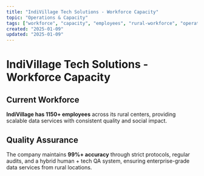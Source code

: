 ```yaml
---
title: "IndiVillage Tech Solutions - Workforce Capacity"
topic: "Operations & Capacity"
tags: ["workforce", "capacity", "employees", "rural-workforce", "operations", "scaling", "1150-employees", "rural-centers", "scalable-data-services", "consistent-quality", "social-impact", "99-percent-accuracy", "strict-protocols", "regular-audits", "hybrid-qa-system", "enterprise-grade", "data-services", "rural-locations", "workforce-capacity", "quality-assurance"]
created: "2025-01-09"
updated: "2025-01-09"
---
```


# IndiVillage Tech Solutions - Workforce Capacity

## Current Workforce

**IndiVillage has 1150+ employees** across its rural centers, providing scalable data services with consistent quality and social impact.

## Quality Assurance

The company maintains **99%+ accuracy** through strict protocols, regular audits, and a hybrid human + tech QA system, ensuring enterprise-grade data services from rural locations.

